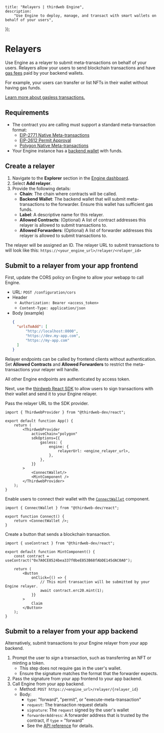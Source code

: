 
	title: "Relayers | thirdweb Engine",
	description:
		"Use Engine to deploy, manage, and transact with smart wallets on behalf of your users",
});

# Relayers

Use Engine as a relayer to submit meta-transactions on behalf of your users. Relayers allow your users to send blockchain transactions and have [gas fees](/glossary/gas) paid by your backend wallets.

For example, your users can transfer or list NFTs in their wallet without having gas funds.

[Learn more about gasless transactions.](/glossary/gasless-transactions)

## Requirements

- The contract you are calling must support a standard meta-transaction format:
  - [EIP-2771 Native Meta-transactions](https://eips.ethereum.org/EIPS/eip-2771)
  - [EIP-2612 Permit Approval](https://eips.ethereum.org/EIPS/eip-2612)
  - [Polygon Native Meta-transactions](https://wiki.polygon.technology/docs/pos/design/transactions/meta-transactions/meta-transactions/)
- Your Engine instance has a [backend wallet](/infrastructure/engine/features/backend-wallets) with funds.

## Create a relayer

1. Navigate to the **Explorer** section in the [Engine dashboard](https://thirdweb.com/dashboard/engine).
1. Select **Add relayer**.
1. Provide the following details:
   - **Chain**: The chain where contracts will be called.
   - **Backend Wallet**: The backend wallet that will submit meta-transactions to the forwarder. Ensure this wallet has sufficient gas funds.
   - **Label**: A descriptive name for this relayer.
   - **Allowed Contracts**: (Optional) A list of contract addresses this relayer is allowed to submit transactions to.
   - **Allowed Forwarders**: (Optional) A list of forwarder addresses this relayer is allowed to submit transactions to.

The relayer will be assigned an ID.
The relayer URL to submit transactions to will look like this: `https://<your_engine_url>/relayer/<relayer_id>`

## Submit to a relayer from your app frontend

First, update the CORS policy on Engine to allow your webapp to call Engine.

- URL: `POST /configuration/cors`
- Header
  - `Authorization: Bearer <access_token>`
  - `Content-Type: application/json`
- Body (example)
  ```json
  {
  	"urlsToAdd": [
  		"http://localhost:8000",
  		"https://dev.my-app.com",
  		"https://my-app.com"
  	]
  }
  ```

<Callout variant='info' title="Security note">

Relayer endpoints can be called by frontend clients without authentication. Set **Allowed Contracts** and **Allowed Forwarders** to restrict the meta-transactions your relayer will handle.

All other Engine endpoints are authenticated by access token.

</Callout>

Next, use the [thirdweb React SDK](/react) to allow users to sign transactions with their wallet and send it to your Engine relayer.

Pass the relayer URL to the SDK provider.

```tsx
import { ThirdwebProvider } from "@thirdweb-dev/react";

export default function App() {
	return (
		<ThirdwebProvider
			activeChain="polygon"
			sdkOptions={{
				gasless: {
					engine: {
						relayerUrl: <engine_relayer_url>,
					},
				},
			}}
		>
			<ConnectWallet/>
			<MintComponent />
		</ThirdwebProvider>
	);
}
```

Enable users to connect their wallet with the [`ConnectWallet`](/react/v4/components/ConnectWallet) component.

```tsx
import { ConnectWallet } from "@thirdweb-dev/react";

export function Connect() {
	return <ConnectWallet />;
}
```

Create a button that sends a blockchain transaction.

```tsx
import { useContract } from "@thirdweb-dev/react";

export default function MintComponent() {
	const contract = useContract("0x7A0CE8524bea337f0beE853B68fAbDE145dAC0A0");

	return (
		<Button
			onClick={() => {
				// This mint transaction will be submitted by your Engine relayer.
				await contract.erc20.mint(1);
			}}
		>
			Claim
		</Button>
	);
}
```

## Submit to a relayer from your app backend

Alternatively, submit transactions to your Engine relayer from your app backend.

1. Prompt the user to _sign_ a transaction, such as transferring an NFT or minting a token.
   - This step does not require gas in the user's wallet.
   - Ensure the signature matches the format that the forwarder expects.
1. Pass the signature from your app frontend to your app backend.
1. Call Engine from your app backend.
   - Method: `POST https://<engine_url>/relayer/{relayer_id}`
   - Body:
     - `type`: "forward", "permit", or "execute-meta-transaction"
     - `request`: The transaction request details
     - `signature`: The `request` signed by the user's wallet
     - `forwarderAddress`: A forwarder address that is trusted by the contract, if `type` = "forward"
     - See the [API reference](https://redocly.github.io/redoc/?url=https://demo.web3api.thirdweb.com/json#tag/Relayer/operation/relay) for details.

